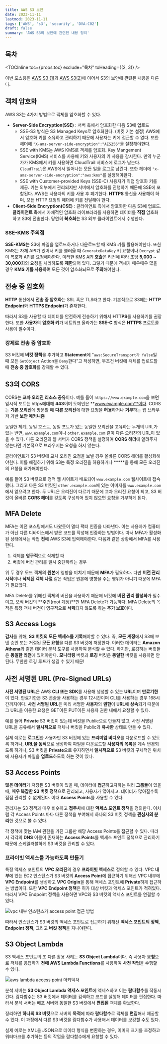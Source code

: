 ```yaml
---
title: AWS S3 보안
date: 2023-11-11
lastmod: 2023-11-11
tags: ['AWS', 's3', 'security', 'DVA-C02']
draft: false
summary: 'AWS S3의 보안에 관련된 내용 정리'
---
```


## 목차

<TOCInline toc={props.toc} exclude="목차" toHeading={(2, 3)} />

이번 포스팅은 [AWS S3 (1)](/blog/aws/aws-s3-basic)과 [AWS S3(2)](/blog/aws/aws-s3-advence)에 이어서 S3의 보안에 관련된 내용을 다룬다.

## 객체 암호화

AWS S3는 4가지 방법으로 객체를 암호화할 수 있다.

- **Server-Side Encryption(SSE)** : 서버 측에서 암호화한 다음 S3에 업로드
  - SSE-S3 방식은 S3 Managed Keys로 암호화한다. (버킷 기본 설정) AWS에서 암호화 키를 소유하고 관리하기 때문에 사용자는 키에 접근할 수 없다. 또한 헤더에 `"X-amz-server-side-encryption":"AES256"`을 설정해야한다.
  - SSE with KMS는 AWS KMS로 객체를 암호화. Key Mangement Service(KMS) 서비스를 사용해 키와 사용자의 키 사용을 감시한다. 만약 누군가가 KMS에서 키를 사용하면 CloudTrail 서비스에 로그가 남는다. `CloudTrail`은 AWS에서 일어나는 모든 일을 로그로 남긴다. 또한 헤더에 `"x-amz-server-side-encryption":"aws:kms"`를 설정해야한다.
  - SSE with Customer-provided Keys (SSE-C) 사용자가 직접 암호화 키를 제공. 키는 외부에서 관리되지만 서버에서 암호화를 진행하기 때문에 SSE에 포함된다. AWS는 사용자의 키를 사용 후 폐기한다. **HTTPS** 통신을 사용해야 하며, 모든 HTTP 요청의 헤더에 키를 전달해야 한다.
- **Client-Side Encryption(CSE)** : 클라이언트 측에서 암호화한 다음 S3에 업로드. **클라이언트 측**에서 자체적인 암호화 라이브러리를 사용하면 데이터를 **직접** 암호화하고 S3에 전송한다. 당연히 **복호화**는 S3 외부 클라이언트에서 수행한다.

### SSE-KMS 주의점

**SSE-KMS**는 S3에 파일을 업로드하거나 다운로드할 때 KMS 키를 활용해야한다. 또한 KMS는 자체 API가 있어서 키를 불러올 때 `GenerateDataKey` 키 요청이나 `Decrypt` 같이 복호화 API를 요청해야한다.
이러한 KMS API **호출**은 리전에 따라 초당 **5,000 ~ 30,000**회의 요청을 처리하도록 **제한**되어 있다.
그렇기 때문에 객체가 매우매우 많을 경우 **KMS 키를 사용하여** 모든 것이 암호화되므로 **주의**해야한다.

## 전송 중 암호화

**HTTP** 통신에서 **전송 중 암호화**는 SSL 혹은 TLS라고 한다. 기본적으로 S3에는 **HTTP Endpoint**와 **HTTPS Endpoint**가 존재한다.

따라서 S3를 사용할 때 데이터를 안전하게 전송하기 위해서 **HTTPS**를 사용하기를 권장한다. 또한 **사용자**의 **암호화 키**가 네트워크 올라가는 **SSE-C** 방식은 **HTTPS** 프로토콜 사용이 필수이다.

### 강제로 전송 중 암호화

S3 버킷에 **버킷 정책**을 추가하고 **Statement**에 "`aws:SecureTransport가 false`일 때 모든 `GetObject` Action을 `Deny`한다"고 작성하면,
무조건 버킷에 객체를 업로드할 때 **전송 중 암호화**를 강제할 수 있다.

## S3의 CORS

CORS는 **교차 오리진 리소스 공유**이다. 예를 들어 `https://www.example.com`을 보면 암시적 포트는 https에대해 **443**이며 도메인은 **www.example.com**이다.
CORS는 **기본 오리진**에 방문할 때 **다른 오리진**에 대한 요청을 **허용**하거나 **거부**하는 웹 브라우저 기반 **보안 메커니즘**

동일한 체계, 동일 호스트, 동일 포트가 있는 동일한 오리진을 고유하는 두개의 URL가 있는 반면, `www.example.com`이나 `other.example.com` 같이 다른 오리진의 URL이 있을 수 있다.
다른 오리진의 웹 서버가 CORS 정책을 설정하여 **CORS 헤더**에 알려주지 않는다면 기본적으로 브라우저는 요청을 하지 않는다.

클라이언트가 S3 버킷에 교차 오리진 요청을 보낼 경우 올바른 CORS 헤더를 활성화해야한다.
이를 해결하기 위해 S3는 특정 오리진을 허용하거나 **\***을 통해 모든 오리진의 요청을 허가해야한다.

예를 들어 S3 버킷으로 정적 웹 사이트가 배포되어 `www.example.com` 웹사이트에 접속했다. 그리고 다른 S3 버킷인 `other.example.com`에 있는 이미지를 `www.example.com`에서 얻으려고 한다.
두 URL은 오리진이 다르기 때문에 교차 오리진 요청이 되고, S3 버킷이 올바른 **CORS 헤더**를 갖도록 구성되어 있지 않으면 요청을 거부하게 된다.

## MFA Delete

MFA는 이전 포스팅에서도 나왔듯이 멀티 팩터 인증을 나타낸다. 이는 사용자가 컴퓨터가 아닌 다른 디바이스에서 받은 코드를 작성해 인증하는 방법이다.
따서 MFA가 활성화된 상태에서는 작업 **전**에 AWS S3에 입력해야한다. 다음과 같은 상황에서 MFA를 사용한다.

1. 객체를 **영구적**으로 삭제할 때
2. 버킷에 버전 관리를 일시 중단하려는 경우

위 두 경우 모드 객체의 **원본**에 영향을 미치기 때문에 **MFA**가 필요하다. 다만 **버전 관리 시작**이나 **삭제된 객체 나열** 같은 작업은 원본에
영향을 주는 행위가 아니기 때문에 MFA가 필요없다.

MFA Delete를 위해선 객체의 버전을 사용하기 때문에 버킷에 **버전 관리 활성화**가 필수이고, 오직 버킷의 **주인(root 계정)**만 MFA Delete가 가능하다.
MFA Delete의 목적은 특정 객체 버전이 영구적으로 **삭제**되지 않도록 하는 **추가 보호**이다.

## S3 Access Logs

**감사**를 위해, **S3 버킷의 모든 액세스를 기록**해야할 수 있다. 즉, **모든 계정**에서 S3에 보낸 승인 또는 거절된 **모든 요청**을 다른 S3 버킷에 저장한다.
이러한 데이터는 **Amazon Athena**와 같은 데이터 분석 도구를 사용하여 분석할 수 있다. 하지만, 로깅하는 버킷들은 **동일한 리전**에 있어야한다.
**모니터링** 버킷과 **로깅** 버킷은 **동일한** 버킷을 사용하면 안된다. 무한한 로깅 루프가 생길 수 있기 때문!

## 사전 서명된 URL (Pre-Signed URLs)

**사전 서명된 URL**은 AWS **CLI 또는 SDK**를 사용해 생성할 수 있는 **URL**이며 **만료기한**이 있다. 만료기한은 S3 콘솔을 사용하는 경우 12시간이며 CLI를 사용하는 경우 168시간까지이다.
**사전 서명된 URL**은 미리 서명한 **사용자**의 **권한**이 **URL**에 **상속**되기 때문에 그 URL을 이용한 요청은 GET이든 PUT이든 사용자 권한 내에서 요청할 수 있다.

예를 들어 **Private** S3 버킷이 있는데 버킷을 Public으로 만들지 않고, 사전 서명된 URL을 공유해서 **일시적으로** 객체나 버킷을 Public과 **유사한** 상태로 만들 수 있다.

실제 예로는 **로그인**한 사용자만 S3 버킷에 있는 **프리미엄 비디오**를 다운로드할 수 있도록 하거나, **URL을 동적**으로 생성하여 파일을 다운로드할 **사용자의 목록**을 계속 변경되도록 하거나,
S3 버킷을 **Private**으로 유지하면서 **일시적으로** S3 버킷의 구체적인 위치에 사용자가 파일을 **업로드**하도록 하는 것이 있다.

## S3 Access Points

**많은 데이터**가 저장된 S3 버킷이 있을 때, 데이터에 **접근**하고자하는 여러 **그룹들**이 있을 때, **매우 복잡한 S3 버킷 정책**으로 관리되고,
사용자가 많아지고. 데이터가 많아질수록 점점 관리할 수 없게된다. 이때 **Access Points**를 사용할 수 있다.

관리자는 S3 정책과 매우 비슷하고 **접두사**에 대한 **액세스 포인트 정책**을 정의한다.
이처럼 각 Access Points 마다 다른 정책을 부여해서 하나의 S3 버킷 정책을 **관심사의 분리**한 것으로 볼 수 있다.

각 정책에 맞는 IAM 권한을 가진 그룹만 해당 Access Points를 접근할 수 있다.
따라서 각각의 **DNS** 이름이 존재하는 **Access Points**를 액세스 포인트 정책으로 관리하기 때문에 스케일러블하게 S3 버킷을 관리할 수 있다.

### 프라이빗 액세스를 가능하도록 만들기

특정 액세스 포인트의 **VPC 오리진**의 경우 **프라이빗 액세스**로 정의할 수 있다.
VPC **내부**에 있는 EC2 인스턴스가 S3 버킷의 **Access Point**에 접근하기 위해선 VPC 내부에 **VPC Endpoint**를 생성하고 **VPC Origin**을 통해 액세스 포인트에 **Private**하게 접근하는 방법이다.
또한 **VPC Endpoint 정책**은 허가 대상 버킷과 액세스 포인트가 적혀있다. 따라서 VPC Endpoint 정책을 사용하면 VPC와 S3 버킷의 액세스 포인트를 연결할 수 있다.

<img
  src="/static/images/aws/aws-s3-access-point-vpc-origin.png"
  alt="vpc 내부 인스턴스가 access point 접근 방법"
/>

따라서 인스턴스가 S3 버킷의 액세스 포인트로 접근하기 위해선 **액세스 포인트의 정책**, **Endpoint 정책**, 그리고 **버킷 정책**을 지나야한다.

## S3 Object Lambda

S3 액세스 포인트의 또 다른 활용 사례는 **S3 Object Lambda**이다. 즉 사용자 **요청**으로 객체를 응답하기 **전에** **AWS Lambda Functions**를 사용하여 **사전 작업**을 수행할 수 있다.

<img src="/static/images/aws/aws-s3-lambda-access.png" alt="aws lambda access point 아키텍쳐" />

분석 서버는 **S3 Object Lambda 액세스 포인트**에 액세스하고 이는 **람다함수**를 작동시킨다. 람다함수는 S3 버킷에서 데이터를 검색하고 코드를 실행해 데이터를 편집한다.
따라서 분석 서버는 배포 서버와 동일한 S3 버킷에서 **편집된** 객체를 확보한다.

정리하면 **하나의 S3 버킷**으로 서버의 **목적**에 따라 **람다함수**로 객체를 **편집**해서 제공할 수 있다. 이 과정에서 다른 S3 버킷을 람다함수가 사용해서 데이터를 보강할 수도 있다.

실제 예로는 XML을 JSON으로 데이터 형식을 변환하는 경우, 이미지 크기를 조정하고 워터마크를 추가하는 등의 작업을 람다함수에게 요청할 수 있다.
